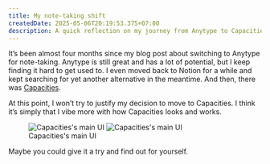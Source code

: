 ```yaml
---
title: My note-taking shift
createdDate: 2025-05-06T20:19:53.375+07:00
description: A quick reflection on my journey from Anytype to Capacities in search of the right note-taking tool
---
```


It’s been almost four months since my blog post about switching to Anytype for note-taking. Anytype is still great and has a lot of potential, but I keep finding it hard to get used to. I even moved back to Notion for a while and kept searching for yet another alternative in the meantime. And then, there was [Capacities](https://capacities.io).

At this point, I won’t try to justify my decision to move to Capacities. I think it’s simply that I vibe more with how Capacities looks and works.

<figure class="extended-pt">
  <div class="extended-wrapper">
    <Image src={capacitiesLight} class="img-light shadow-xl" alt="Capacities's main UI" />
    <Image src={capacitiesDark} class="img-dark shadow-xl" alt="Capacities's main UI" />
  </div>
  <figcaption class="text-center">
      Capacities's main UI
  </figcaption>
</figure>

Maybe you could give it a try and find out for yourself.
